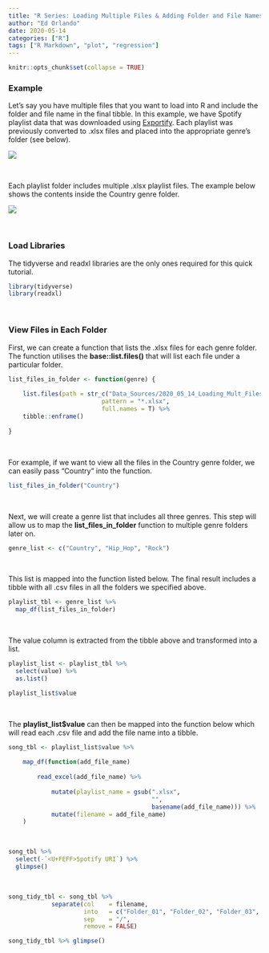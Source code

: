 ```yaml
---
title: "R Series: Loading Multiple Files & Adding Folder and File Names"
author: "Ed Orlando"
date: 2020-05-14
categories: ["R"]
tags: ["R Markdown", "plot", "regression"]
---
```


```r
knitr::opts_chunk$set(collapse = TRUE)
```


### Example

Let's say you have multiple files that you want to load into R and include the folder and file name in the final tibble.  In this example, we have Spotify playlist data that was downloaded using [Exportify](<https://rawgit.com/watsonbox/exportify/master/exportify.html>).  Each playlist was previously converted to .xlsx files and placed into the appropriate genre's folder (see below).

![](png/2020_05_14_Files.png)

<br>

Each playlist folder includes multiple .xlsx playlist files.  The example below shows the contents inside the Country genre folder.

![](png/2020-05-14_Country_Files.png)

<br>

### Load Libraries

The tidyverse and readxl libraries are the only ones required for this quick tutorial.

```r
library(tidyverse)
library(readxl)
```

<br>

### View Files in Each Folder

First, we can create a function that lists the .xlsx files for each genre folder. The function utilises the **base::list.files()** that will list each file under a particular folder.

```r

list_files_in_folder <- function(genre) {
    
    list.files(path = str_c("Data_Sources/2020_05_14_Loading_Mult_Files/Genres/", genre),
                          pattern = "*.xlsx", 
                          full.names = T) %>% 
    tibble::enframe()
    
}
```

<br>

For example, if we want to view all the files in the Country genre folder, we can easily pass "Country" into the function.

```r
list_files_in_folder("Country")
```

<br>

Next, we will create a genre list that includes all three genres.  This step will allow us to map the **list_files_in_folder** function to multiple genre folders later on.
```r
genre_list <- c("Country", "Hip_Hop", "Rock")
```

<br>

This list is mapped into the function listed below.  The final result includes a tibble with all .csv files in all the folders we specified above.

```r
playlist_tbl <- genre_list %>% 
  map_df(list_files_in_folder)
```

<br>

The value column is extracted from the tibble above and transformed into a list.

```r
playlist_list <- playlist_tbl %>%
  select(value) %>%
  as.list()

playlist_list$value
```

<br>

The **playlist_list$value** can then be mapped into the function below which will read each .csv file and add the file name into a tibble.

```r
song_tbl <- playlist_list$value %>% 
    
    map_df(function(add_file_name)
        
        read_excel(add_file_name) %>%
            
            mutate(playlist_name = gsub(".xlsx", 
                                        "", 
                                        basename(add_file_name))) %>%
            mutate(filename = add_file_name)
    )
```

<br>

```r
song_tbl %>% 
  select(-`<U+FEFF>Spotify URI`) %>%
  glimpse()
```

<br>

```r
song_tidy_tbl <- song_tbl %>% 
            separate(col    = filename, 
                     into   = c("Folder_01", "Folder_02", "Folder_03", "Genre", "Playlist"),
                     sep    = "/",
                     remove = FALSE)
```


```r
song_tidy_tbl %>% glimpse()
```

